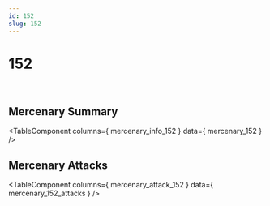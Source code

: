 ```yaml
---
id: 152
slug: 152
---
```



# 152

<div style = {{ display: "flex" }}>
    <Image img={require('@site/static/img/mercenaries/illust/thum_char_view_n_152.jpg')}/>
    <Image img={require('@site/static/img/mercenaries/illust/thum_char_view_o_152.jpg')}/>
</div>

## Mercenary Summary

<TableComponent
  columns={ mercenary_info_152 }
  data={ mercenary_152 }
/>

## Mercenary Attacks

<TableComponent
  columns={ mercenary_attack_152 }
  data={ mercenary_152_attacks }
/>